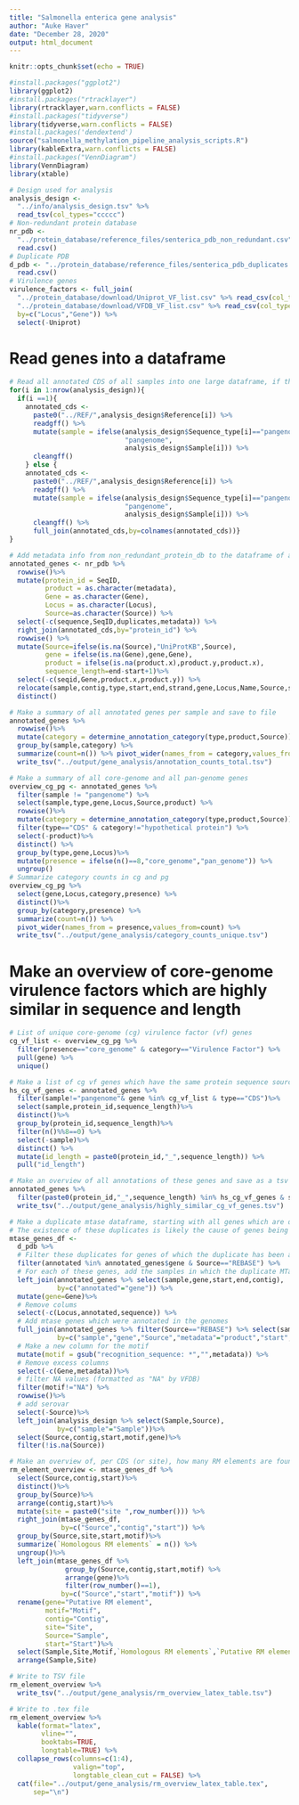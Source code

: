 ```yaml
---
title: "Salmonella enterica gene analysis"
author: "Auke Haver"
date: "December 28, 2020"
output: html_document
---
```


```r
knitr::opts_chunk$set(echo = TRUE)
```

```r
#install.packages("ggplot2")
library(ggplot2)
#install.packages("rtracklayer")
library(rtracklayer,warn.conflicts = FALSE)
#install.packages("tidyverse")
library(tidyverse,warn.conflicts = FALSE)
#install.packages('dendextend')
source("salmonella_methylation_pipeline_analysis_scripts.R")
library(kableExtra,warn.conflicts = FALSE)
#install.packages("VennDiagram")
library(VennDiagram)
library(xtable)
```

```r
# Design used for analysis
analysis_design <- 
  "../info/analysis_design.tsv" %>% 
  read_tsv(col_types="ccccc")
# Non-redundant protein database
nr_pdb <- 
  "../protein_database/reference_files/senterica_pdb_non_redundant.csv" %>%
  read.csv()
# Duplicate PDB
d_pdb <- "../protein_database/reference_files/senterica_pdb_duplicates.csv" %>%
  read.csv()
# Virulence genes
virulence_factors <- full_join(
  "../protein_database/download/Uniprot_VF_list.csv" %>% read_csv(col_types="ccc"),
  "../protein_database/download/VFDB_VF_list.csv" %>% read_csv(col_types="cc"),
  by=c("Locus","Gene")) %>%
  select(-Uniprot)
```

# Read genes into a dataframe
```r
# Read all annotated CDS of all samples into one large dataframe, if the sample is a pangenome, only change sample name to "pangenome"
for(i in 1:nrow(analysis_design)){
  if(i ==1){
    annotated_cds <- 
      paste0("../REF/",analysis_design$Reference[i]) %>% 
      readgff() %>% 
      mutate(sample = ifelse(analysis_design$Sequence_type[i]=="pangenome",
                             "pangenome", 
                             analysis_design$Sample[i])) %>%
      cleangff()
    } else {
    annotated_cds <- 
      paste0("../REF/",analysis_design$Reference[i]) %>% 
      readgff() %>%
      mutate(sample = ifelse(analysis_design$Sequence_type[i]=="pangenome",
                             "pangenome", 
                             analysis_design$Sample[i])) %>%
      cleangff() %>%
      full_join(annotated_cds,by=colnames(annotated_cds))}
}

# Add metadata info from non_redundant_protein_db to the dataframe of annotated genes
annotated_genes <- nr_pdb %>%
  rowwise()%>%
  mutate(protein_id = SeqID,
         product = as.character(metadata),
         Gene = as.character(Gene),
         Locus = as.character(Locus),
         Source=as.character(Source)) %>%
  select(-c(sequence,SeqID,duplicates,metadata)) %>%
  right_join(annotated_cds,by="protein_id") %>%
  rowwise() %>%
  mutate(Source=ifelse(is.na(Source),"UniProtKB",Source),
         gene = ifelse(is.na(Gene),gene,Gene),
         product = ifelse(is.na(product.x),product.y,product.x),
         sequence_length=end-start+1)%>%
  select(-c(seqid,Gene,product.x,product.y)) %>%
  relocate(sample,contig,type,start,end,strand,gene,Locus,Name,Source,sequence_length,product) %>%
  distinct()
```

```r
# Make a summary of all annotated genes per sample and save to file
annotated_genes %>%
  rowwise()%>%
  mutate(category = determine_annotation_category(type,product,Source))%>%
  group_by(sample,category) %>%
  summarize(count=n()) %>% pivot_wider(names_from = category,values_from=count) %>%
  write_tsv("../output/gene_analysis/annotation_counts_total.tsv")

# Make a summary of all core-genome and all pan-genome genes
overview_cg_pg <- annotated_genes %>%
  filter(sample != "pangenome") %>%
  select(sample,type,gene,Locus,Source,product) %>%
  rowwise()%>%
  mutate(category = determine_annotation_category(type,product,Source)) %>%
  filter(type=="CDS" & category!="hypothetical protein") %>%
  select(-product)%>%
  distinct() %>%
  group_by(type,gene,Locus)%>%
  mutate(presence = ifelse(n()==8,"core_genome","pan_genome")) %>%
  ungroup()
# Summarize category counts in cg and pg
overview_cg_pg %>%
  select(gene,Locus,category,presence) %>%
  distinct()%>%
  group_by(category,presence) %>%
  summarize(count=n()) %>%
  pivot_wider(names_from = presence,values_from=count) %>%
  write_tsv("../output/gene_analysis/category_counts_unique.tsv")
```

# Make an overview of core-genome virulence factors which are highly similar in sequence and length
```r
# List of unique core-genome (cg) virulence factor (vf) genes
cg_vf_list <- overview_cg_pg %>% 
  filter(presence=="core_genome" & category=="Virulence Factor") %>% 
  pull(gene) %>% 
  unique()

# Make a list of cg vf genes which have the same protein sequence source and size in all genomes, and therefore are highly similar (hs).
hs_cg_vf_genes <- annotated_genes %>%
  filter(sample!="pangenome"& gene %in% cg_vf_list & type=="CDS")%>%
  select(sample,protein_id,sequence_length)%>%
  distinct()%>%
  group_by(protein_id,sequence_length)%>%
  filter(n()%%8==0) %>%
  select(-sample)%>%
  distinct() %>%
  mutate(id_length = paste0(protein_id,"_",sequence_length)) %>%
  pull("id_length")

# Make an overview of all annotations of these genes and save as a tsv file
annotated_genes %>%
  filter(paste0(protein_id,"_",sequence_length) %in% hs_cg_vf_genes & sample != "pangenome") %>%
  write_tsv("../output/gene_analysis/highly_similar_cg_vf_genes.tsv")
```

```r
# Make a duplicate mtase dataframe, starting with all genes which are duplicates of genes that have been annotated. 
# The existence of these duplicates is likely the cause of genes being discovered in different organisms.
mtase_genes_df <- 
  d_pdb %>% 
  # Filter these duplicates for genes of which the duplicate has been annotated and which is sourced from the REBASE gold standard
  filter(annotated %in% annotated_genes$gene & Source=="REBASE") %>%
  # For each of these genes, add the samples in which the duplicate MTase was found.
  left_join(annotated_genes %>% select(sample,gene,start,end,contig),
            by=c("annotated"="gene")) %>%
  mutate(gene=Gene)%>%
  # Remove colums
  select(-c(Locus,annotated,sequence)) %>%
  # Add mtase genes which were annotated in the genomes
  full_join(annotated_genes %>% filter(Source=="REBASE") %>% select(sample,gene,Source,product,start,end,contig),
            by=c("sample","gene","Source","metadata"="product","start","end","contig")) %>%
  # Make a new column for the motif
  mutate(motif = gsub("recognition_sequence: *","",metadata)) %>%
  # Remove excess columns
  select(-c(Gene,metadata))%>%
  # filter NA values (formatted as "NA" by VFDB)
  filter(motif!="NA") %>%
  rowwise()%>%
  # add serovar
  select(-Source)%>%
  left_join(analysis_design %>% select(Sample,Source),
            by=c("sample"="Sample"))%>%
  select(Source,contig,start,motif,gene)%>%
  filter(!is.na(Source))

# Make an overview of, per CDS (or site), how many RM elements are found related to a motif and list one of them.
rm_element_overview <- mtase_genes_df %>%
  select(Source,contig,start)%>%
  distinct()%>%
  group_by(Source)%>%
  arrange(contig,start)%>%
  mutate(site = paste0("site ",row_number())) %>%
  right_join(mtase_genes_df,
             by=c("Source","contig","start")) %>%
  group_by(Source,site,start,motif)%>%
  summarize(`Homologous RM elements` = n()) %>%
  ungroup()%>%
  left_join(mtase_genes_df %>% 
              group_by(Source,contig,start,motif) %>%
              arrange(gene)%>%
              filter(row_number()==1),
             by=c("Source","start","motif")) %>% 
  rename(gene="Putative RM element",
         motif="Motif",
         contig="Contig",
         site="Site",
         Source="Sample",
         start="Start")%>%
  select(Sample,Site,Motif,`Homologous RM elements`,`Putative RM element`) %>%
  arrange(Sample,Site)

# Write to TSV file
rm_element_overview %>%
  write_tsv("../output/gene_analysis/rm_overview_latex_table.tsv")

# Write to .tex file
rm_element_overview %>% 
  kable(format="latex",
        vline="",
        booktabs=TRUE,
        longtable=TRUE) %>%
  collapse_rows(columns=c(1:4),
                valign="top",
                longtable_clean_cut = FALSE) %>%
  cat(file="../output/gene_analysis/rm_overview_latex_table.tex",
      sep="\n")
```

